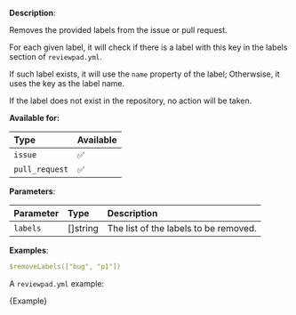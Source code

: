 
**Description**:

Removes the provided labels from the issue or pull request.

For each given label, it will check if there is a label with this key in the labels section of `reviewpad.yml`.

If such label exists, it will use the `name` property of the label; Otherwsise, it uses the key as the label name.

If the label does not exist in the repository, no action will be taken.

**Available for:**

| Type           | Available |
| :------------- | :-------- |
| `issue`        | ✅        |
| `pull_request` | ✅        |

**Parameters**:

| Parameter    | Type      | Description                            |
| :----------- | :-------- | :------------------------------------- |
| `labels`     | []string  | The list of the labels to be removed.  |

**Examples**:

```yml
$removeLabels(["bug", "p1"])
```

A `reviewpad.yml` example:

<CodeBlock language="yml">{Example}</CodeBlock>
